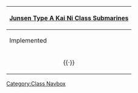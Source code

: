 {|  class="mw-collapsible mw-collapsed wikitable" align=center
! [[:Category:Junsen Type A Kai Ni|Junsen Type A Kai Ni Class Submarines]]
|- 
! Implemented
|-
| align=center | {{ShipLink|I-13}}{{·}}{{ShipLink|I-14}}
|}<noinclude>[[Category:Class Navbox]]</noinclude>
